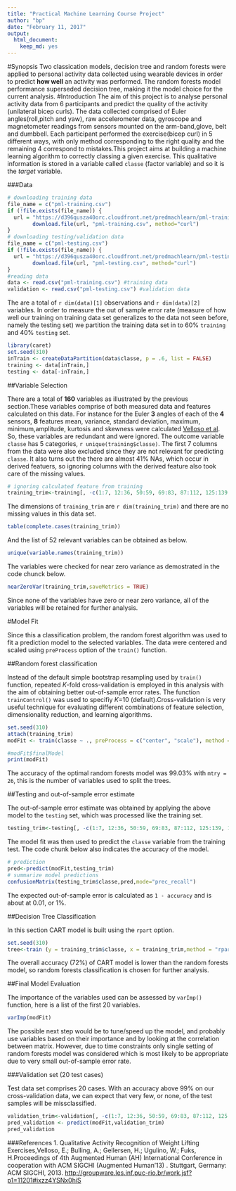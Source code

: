 ```yaml
---
title: "Practical Machine Learning Course Project"
author: "bp"
date: "February 11, 2017"
output: 
  html_document: 
    keep_md: yes
---
```

#Synopsis
Two classication models, decision tree and random forests were applied to personal activity data collected using wearable devices in order to predict **how well** an activity was performed. The random forests model performance superseded decision tree, making it the model choice for the current analysis. 
#Introduction
The aim of this project is to analyse personal activity data from 6 participants and predict the quality of the activity (unilateral bicep curls). The data collected comprised of Euler angles(roll,pitch and yaw), raw accelerometer data, gyroscope and magnetometer readings from sensors mounted on the arm-band,glove, belt and dumbbell. Each participant performed  the exercise(bicep curl) in 5 different ways, with only method corresponding to the right quality and the remaining 4 correspond to mistakes.This project aims at building a machine learning algorithm to correctly classing a given exercise. This qualitative information is stored in a variable called `classe` (factor variable) and so it is the *target* variable.  

###Data 

```r
# downloading training data
file_name = c("pml-training.csv")
if (!file.exists(file_name)) {
  url = "https://d396qusza40orc.cloudfront.net/predmachlearn/pml-training.csv"
        download.file(url, "pml-training.csv", method="curl")
}
# downloading testing/validation data
file_name = c("pml-testing.csv")
if (!file.exists(file_name)) {
  url = "https://d396qusza40orc.cloudfront.net/predmachlearn/pml-testing.csv"
        download.file(url, "pml-testing.csv", method="curl")
}
#reading data
data <- read.csv("pml-training.csv") #training data
validation <- read.csv("pml-testing.csv") #validation data
```

The are a total of `r dim(data)[1]` observations and `r dim(data)[2]` variables. In order to measure the out of sample error rate (measure of how well our training on training data set generalizes to the data not seen before, namely the testing set) we partition the training data set in to 60% `training` and 40% `testing` set.
```r
library(caret)
set.seed(310)
inTrain <- createDataPartition(data$classe, p = .6, list = FALSE)
training <- data[inTrain,]
testing <- data[-inTrain,]
```

##Variable Selection

There are a total of **160** variables as illustrated by the previous section.These variables comprise of both measured data and features calculated on this data. For instance for the Euler **3** angles of each of the **4** sensors, **8** features mean, variance, standard deviation, maximum, minimum,amplitude, kurtosis and skewness were calculated [Velloso et al](http://groupware.les.inf.puc-rio.br/work.jsf?p1=11201#ixzz4YSNx0hiS). So, these variables are redundant and were ignored. The outcome variable `classe` has 5 categories, `r unique(training$classe) `. The first 7 columns from the data were also excluded since they are not relevant for predicting `classe`. It also turns out the there are almost 41% NAs, which occur in derived featuers, so ignoring columns with the derived feature also took care of the missing values.

```r
# ignoring calculated feature from training
training_trim<-training[, -c(1:7, 12:36, 50:59, 69:83, 87:112, 125:139, 141:150)]
```

The dimensions of `training_trim` are `r dim(training_trim)` and there are no missing values in this data set. 
```r
table(complete.cases(training_trim))
```
And the list of 52 relevant variables can be obtained as below.

```r
unique(variable.names(training_trim))
```
The variables were checked for near zero variance as demostrated in the code chunck below.

```r
nearZeroVar(training_trim,saveMetrics = TRUE)
```

Since none of the variables have zero or near zero variance, all of the variables will be retained for further analysis.

#Model Fit

Since this a classification problem, the random forest algorithm was used to fit a prediction model to the selected variables. The data were centered and scaled using `preProcess` option of the `train()` function.

##Random forest classification 

Instead of the default simple bootstrap resampling used by `train()` function, repeated *K*-fold cross-validation is employed in this analysis with the aim of obtaining better out-of-sample error rates. The function ``trainControl()`` was used to specifiy *K*=10 (default).Cross-validation is very useful technique for evaluating different combinations of feature selection, dimensionality reduction, and learning algorithms. 
```r
set.seed(310)
attach(training_trim)
modFit <- train(classe ~ ., preProcess = c("center", "scale"), method = "rf", data = training_trim, trControl = trainControl(method = "cv"))
```

```r
#modFit$finalModel
print(modFit)
```

The accuracy of the optimal random forests model was 99.03% with `mtry = 26`, this is the number of variables used to split the trees.

##Testing and out-of-sample error estimate

The out-of-sample error estimate was obtained by applying the above model to the `testing` set, which was processed like the training set.
```r
testing_trim<-testing[, -c(1:7, 12:36, 50:59, 69:83, 87:112, 125:139, 141:150)]
```
The model fit was then used to predict the `classe` variable from the training test. The code chunk below also indicates the accuracy of the model.
```r
# prediction
pred<-predict(modFit,testing_trim)
# summarize model predictions
confusionMatrix(testing_trim$classe,pred,mode="prec_recall")
```

The expected out-of-sample error is calculated as `1 - accuracy` and is about at 0.01, or 1%. 

##Decision Tree Classification

In this section CART model is built using the `rpart` option.
```r
set.seed(310)
tree<-train (y = training_trim$classe, x = training_trim,method = "rpart",preProcess=c("center","scale") )

```

The overall accuracy (72%) of CART model is lower than the random forests model, so random forests classification is chosen for further analysis.

##Final Model Evaluation

The importance of the variables used can be assessed by `varImp()` function, here is a list of the first 20 variables.
```r
varImp(modFit)
```
The possible next step would be to tune/speed up the model, and probably use variables based on their importance and by looking at the correlation between matrix. However, due to time constraints only single setting of random forests model was considered which is most likely to be appropriate due to very small out-of-sample error rate. 

###Validation set (20 test cases)

Test data set comprises 20 cases. With an accuracy above 99% on our cross-validation data, we can expect that very few, or none, of the test samples will be missclassified.
```r
validation_trim<-validation[, -c(1:7, 12:36, 50:59, 69:83, 87:112, 125:139, 141:150)]
pred_validation <- predict(modFit,validation_trim)
pred_validation
```
###References
1. Qualitative Activity Recognition of Weight Lifting Exercises,Velloso, E.; Bulling, A.; Gellersen, H.; Ugulino, W.; Fuks, H.Proceedings of 4th Augmented Human (AH) International Conference in cooperation with ACM SIGCHI (Augmented Human'13) . Stuttgart, Germany: ACM SIGCHI, 2013. 
 <http://groupware.les.inf.puc-rio.br/work.jsf?p1=11201#ixzz4YSNx0hiS>
